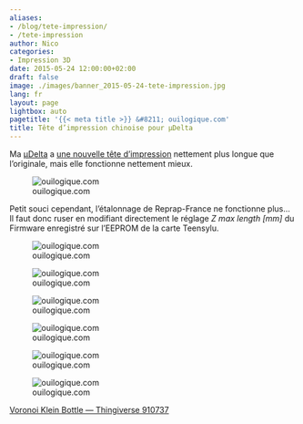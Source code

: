 ```yaml
---
aliases:
- /blog/tete-impression/
- /tete-impression
author: Nico
categories:
- Impression 3D
date: 2015-05-24 12:00:00+02:00
draft: false
image: ./images/banner_2015-05-24-tete-impression.jpg
lang: fr
layout: page
lightbox: auto
pagetitle: '{{< meta title >}} &#8211; ouilogique.com'
title: Tête d’impression chinoise pour µDelta
---
```


Ma [µDelta](https://www.reprap-france.com) a [une nouvelle tête d’impression](https://s.click.aliexpress.com/e/J2zVfYFAq){rel="nofollow"} nettement plus longue que l’originale, mais elle fonctionne nettement mieux.

![ouilogique.com][img_1]

[img_1]: ./images/2015-05-24_hotend_6628216843.jpg

Petit souci cependant, l’étalonnage de Reprap-France ne fonctionne plus... Il faut donc ruser en modifiant directement le réglage _Z max length [mm]_ du Firmware enregistré sur l’EEPROM de la carte Teensylu.

![ouilogique.com][img_2]

[img_2]: ./images/FirmwareEEPROMSettings_1.png

![ouilogique.com][img_3]

[img_3]: ./images/FirmwareEEPROMSettings_2.png

![ouilogique.com][i3]

[i3]: ./images/910737-Voronoi_Klein_Bottle_001.jpg

![ouilogique.com][i4]

[i4]: ./images/910737-Voronoi_Klein_Bottle_002.jpg

![ouilogique.com][i5]

[i5]: ./images/910737-Voronoi_Klein_Bottle_003.jpg

![ouilogique.com][i6]

[i6]: ./images/910737-Voronoi_Klein_Bottle_004.jpg

[Voronoi Klein Bottle — Thingiverse 910737](https://www.thingiverse.com/thing:910737)
